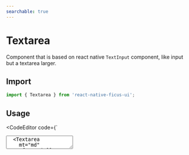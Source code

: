 ```yaml
---
searchable: true
---
```



# Textarea

Component that is based on react native `TextInput` component, like input but a textarea larger.

## Import

```js
import { Textarea } from 'react-native-ficus-ui';
```

## Usage

<CodeEditor code={`<Box>
  <Textarea mt="md" />
  <Textarea
    mt="md"
    _focused={{
      borderWidth: 3,
      borderColor: "red.500",
      borderStyle: "dashed"
    }}
  />
</Box>`} />

## Props

Extends every `Box` props and react native `TextInput` component.

https://reactnative.dev/docs/textinput#props
